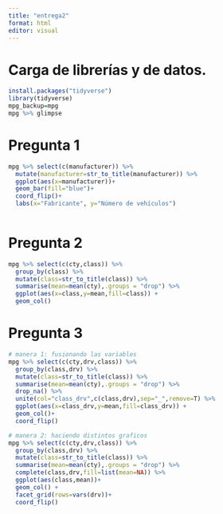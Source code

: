 ```yaml
---
title: "entrega2"
format: html
editor: visual
---
```

# Carga de librerías y de datos.
```r
install.packages("tidyverse")
library(tidyverse)
mpg_backup=mpg
mpg %>% glimpse
```


# Pregunta 1

```r
mpg %>% select(c(manufacturer)) %>%
  mutate(manufacturer=str_to_title(manufacturer)) %>% 
  ggplot(aes(x=manufacturer))+
  geom_bar(fill="blue")+
  coord_flip()+
  labs(x="Fabricante", y="Número de vehículos")
  
```

# Pregunta 2

```r
mpg %>% select(c(cty,class)) %>% 
  group_by(class) %>%
  mutate(class=str_to_title(class)) %>% 
  summarise(mean=mean(cty),.groups = "drop") %>% 
  ggplot(aes(x=class,y=mean,fill=class)) +
  geom_col()
```
# Pregunta 3

```r
# manera 1: fusionando las variables
mpg %>% select(c(cty,drv,class)) %>% 
  group_by(class,drv) %>%
  mutate(class=str_to_title(class)) %>% 
  summarise(mean=mean(cty),.groups = "drop") %>% 
  drop_na() %>% 
  unite(col="class_drv",c(class,drv),sep="_",remove=T) %>% 
  ggplot(aes(x=class_drv,y=mean,fill=class_drv)) +
  geom_col()+
  coord_flip()
```
```r
# manera 2: haciendo distintos graficos
mpg %>% select(c(cty,drv,class)) %>% 
  group_by(class,drv) %>%
  mutate(class=str_to_title(class)) %>% 
  summarise(mean=mean(cty),.groups = "drop") %>% 
  complete(class,drv,fill=list(mean=NA)) %>% 
  ggplot(aes(class,mean))+
  geom_col() +
  facet_grid(rows=vars(drv))+
  coord_flip()
  
```

